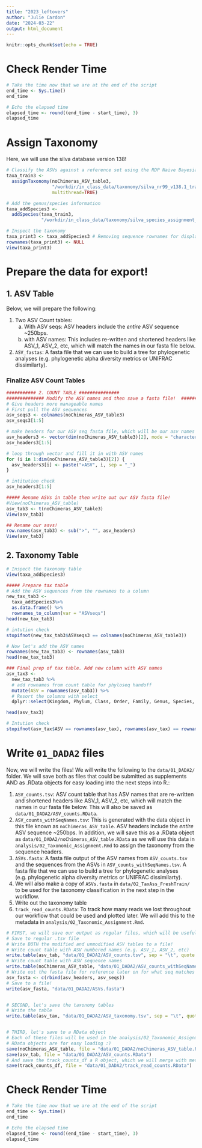 ```yaml
---
title: "2023_leftovers"
author: "Julie Cardon"
date: "2024-03-22"
output: html_document
---
```


```r
knitr::opts_chunk$set(echo = TRUE)
```

# Check Render Time
```r
# Take the time now that we are at the end of the script
end_time <- Sys.time()
end_time 

# Echo the elapsed time
elapsed_time <- round((end_time - start_time), 3)
elapsed_time
```


# Assign Taxonomy 

Here, we will use the silva database version 138!
```r
# Classify the ASVs against a reference set using the RDP Naive Bayesian Classifier described by Wang et al., (2007) in AEM
taxa_train3 <- 
  assignTaxonomy(noChimeras_ASV_table3, 
                 "/workdir/in_class_data/taxonomy/silva_nr99_v138.1_train_set.fa.gz", 
                 multithread=TRUE)

# Add the genus/species information 
taxa_addSpecies3 <- 
  addSpecies(taxa_train3, 
             "/workdir/in_class_data/taxonomy/silva_species_assignment_v138.1.fa.gz")

# Inspect the taxonomy 
taxa_print3 <- taxa_addSpecies3 # Removing sequence rownames for display only
rownames(taxa_print3) <- NULL
View(taxa_print3)
```




# Prepare the data for export! 

## 1. ASV Table 

Below, we will prepare the following: 

1. Two ASV Count tables: 
      a. With ASV seqs: ASV headers include the *entire* ASV sequence ~250bps.
      b. with ASV names: This includes re-written and shortened headers like ASV_1, ASV_2, etc, which will match the names in our fasta file below.  
2. `ASV_fastas`: A fasta file that we can use to build a tree for phylogenetic analyses (e.g. phylogenetic alpha diversity metrics or UNIFRAC dissimilarty).  

### Finalize ASV Count Tables 
```r
########### 2. COUNT TABLE ###############
############## Modify the ASV names and then save a fasta file!  ############## 
# Give headers more manageable names
# First pull the ASV sequences
asv_seqs3 <- colnames(noChimeras_ASV_table3)
asv_seqs3[1:5]

# make headers for our ASV seq fasta file, which will be our asv names
asv_headers3 <- vector(dim(noChimeras_ASV_table3)[2], mode = "character")
asv_headers3[1:5]

# loop through vector and fill it in with ASV names 
for (i in 1:dim(noChimeras_ASV_table3)[2]) {
  asv_headers3[i] <- paste(">ASV", i, sep = "_")
}

# intitution check
asv_headers3[1:5]

##### Rename ASVs in table then write out our ASV fasta file! 
#View(noChimeras_ASV_table)
asv_tab3 <- t(noChimeras_ASV_table3)
View(asv_tab3)

## Rename our asvs! 
row.names(asv_tab3) <- sub(">", "", asv_headers)
View(asv_tab3)
```


## 2. Taxonomy Table 
```r
# Inspect the taxonomy table
View(taxa_addSpecies3)

##### Prepare tax table 
# Add the ASV sequences from the rownames to a column 
new_tax_tab3 <- 
  taxa_addSpecies3%>%
  as.data.frame() %>%
  rownames_to_column(var = "ASVseqs") 
head(new_tax_tab3)

# intution check 
stopifnot(new_tax_tab3$ASVseqs3 == colnames(noChimeras_ASV_table3))

# Now let's add the ASV names 
rownames(new_tax_tab3) <- rownames(asv_tab3)
head(new_tax_tab3)

### Final prep of tax table. Add new column with ASV names 
asv_tax3 <- 
  new_tax_tab3 %>%
  # add rownames from count table for phyloseq handoff
  mutate(ASV = rownames(asv_tab3)) %>%
  # Resort the columns with select
  dplyr::select(Kingdom, Phylum, Class, Order, Family, Genus, Species, ASV, ASVseqs)

head(asv_tax3)

# Intution check
stopifnot(asv_tax$ASV == rownames(asv_tax), rownames(asv_tax) == rownames(asv_tab))
```



# Write `01_DADA2` files

Now, we will write the files! We will write the following to the `data/01_DADA2/` folder. We will save both as files that could be submitted as supplements AND as .RData objects for easy loading into the next steps into R.:  

1. `ASV_counts.tsv`: ASV count table that has ASV names that are re-written and shortened headers like ASV_1, ASV_2, etc, which will match the names in our fasta file below. This will also be saved as `data/01_DADA2/ASV_counts.RData`.
2. `ASV_counts_withSeqNames.tsv`: This is generated with the data object in this file known as `noChimeras_ASV_table`. ASV headers include the *entire* ASV sequence ~250bps.  In addition, we will save this as a .RData object as `data/01_DADA2/noChimeras_ASV_table.RData` as we will use this data in `analysis/02_Taxonomic_Assignment.Rmd` to assign the taxonomy from the sequence headers.  
3. `ASVs.fasta`: A fasta file output of the ASV names from `ASV_counts.tsv` and the sequences from the ASVs in `ASV_counts_withSeqNames.tsv`. A fasta file that we can use to build a tree for phylogenetic analyses (e.g. phylogenetic alpha diversity metrics or UNIFRAC dissimilarty).  
4. We will also make a copy of `ASVs.fasta` in `data/02_TaxAss_FreshTrain/` to be used for the taxonomy classification in the next step in the workflow.  
5. Write out the taxonomy table
6. `track_read_counts.RData`: To track how many reads we lost throughout our workflow that could be used and plotted later. We will add this to the metadata in `analysis/02_Taxonomic_Assignment.Rmd`.   


```r
# FIRST, we will save our output as regular files, which will be useful later on. 
# Save to regular .tsv file 
# Write BOTH the modified and unmodified ASV tables to a file!
# Write count table with ASV numbered names (e.g. ASV_1, ASV_2, etc)
write.table(asv_tab, "data/01_DADA2/ASV_counts.tsv", sep = "\t", quote = FALSE, col.names = NA)
# Write count table with ASV sequence names
write.table(noChimeras_ASV_table, "data/01_DADA2/ASV_counts_withSeqNames.tsv", sep = "\t", quote = FALSE, col.names = NA)
# Write out the fasta file for reference later on for what seq matches what ASV
asv_fasta <- c(rbind(asv_headers, asv_seqs))
# Save to a file!
write(asv_fasta, "data/01_DADA2/ASVs.fasta")


# SECOND, let's save the taxonomy tables 
# Write the table 
write.table(asv_tax, "data/01_DADA2/ASV_taxonomy.tsv", sep = "\t", quote = FALSE, col.names = NA)


# THIRD, let's save to a RData object 
# Each of these files will be used in the analysis/02_Taxonomic_Assignment
# RData objects are for easy loading :) 
save(noChimeras_ASV_table, file = "data/01_DADA2/noChimeras_ASV_table.RData")
save(asv_tab, file = "data/01_DADA2/ASV_counts.RData")
# And save the track_counts_df a R object, which we will merge with metadata information in the next step of the analysis in nalysis/02_Taxonomic_Assignment. 
save(track_counts_df, file = "data/01_DADA2/track_read_counts.RData")
```

# Check Render Time
```r
# Take the time now that we are at the end of the script
end_time <- Sys.time()
end_time 

# Echo the elapsed time
elapsed_time <- round((end_time - start_time), 3)
elapsed_time
```
